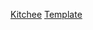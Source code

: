 {{Navbox
| name = 傑志球員名單
| titlestyle = background:DarkBlue; color:yellow; border:2px solid HotPink
| title = [[傑志體育會|<span style="color:yellow;">傑志</span>]]  – 一隊現役職球員名單
| tracking = <includeonly>no</includeonly>
| bodyclass = hlist hlist-pipe
| state = collapsed
| groupstyle = background:DarkBlue; color:yellow; border:2px solid HotPink
| group1 = 管理層及職員
| list1 = 
*會長 [[伍健]]
*主席 馮泳勤
*總經理 {{flagicon|AUS}} [[吳凱威]]
*項目及公關經理 {{flagicon|CAN}} [[伍怡欣]]
*足球總監 [[朱志光]]
| group2 = 一隊教練團
| list2 =
*主教練 [[朱志光]]
*副主教練(防守) {{flagicon|KOR}} [[金東進]]
*副足球總監 [[梁志榮]]
*守門員教練 {{flagicon|ESP}} 羅拔圖
*體適能教練 
*訓練員 {{flagicon|KOR}} [[尹東憲]]
| group3 = 一隊職員及顧問
| list3 =
*球隊管理 [[--]]
*物理治療師 魏志榮
*物理治療康復訓練員 
*球隊顧問醫生 容樹恆醫生

| group11 = 全季參賽球員
| list11 = {{Navbox|child
 | groupstyle = background:DarkBlue; color:yellow; border:2px solid HotPink
 | group1 = 守門員
 | list1 = 
*1 [[王振鵬 (足球運動員)|王振鵬]]
*86 [[保羅·施薩|保羅]]

 | group2 = 後衛
 | list2 = 

*3 [[丹尼·簡斯拿|丹尼]]
*5 [[艾里奧·干卡維斯|艾里奧]]
*12 [[杜馬思·馬隆尼斯|杜馬思]]
*15 [[羅拔圖·祖利亞|羅拔圖]]
*22 [[賓紀文]]
*66 曾以行
*95 [[陳晉一]]

 | group3 = 中場
 | list3 =  
*2 [[羅梓駿]]
*4 {{flagicon|ENG}} [[查理·史葛|查理史葛]]
*10 {{flagicon|BRA}} [[基爾頓·維拉斯基斯|基爾頓]]
*14 [[何振廷]]
*19 [[黃洋 (足球運動員)|黃洋]] [[File:Captain sports.svg|18px|隊長(足球)]]
*20 [[趙聡悟]]
*28 [[鄭展龍]]
*37 {{flagicon|ESP}} {{link-en|勞爾·巴爾拿|Raúl Baena|巴爾拿}}
*99 [[潘沛軒]]

 | group4 = 前鋒
 | list4 = 
*7 {{flagicon|TKM}} {{link-en|魯斯蘭·明加佐夫|Ruslan Mingazow|明加索夫}}
*8 [[安永佳]]
*9 {{flagicon|MNE}} [[迪贊·丹贊奴域|丹恩奴域]]
*30 張廣然
*31 陳傲軒
*67 [[施巴斯坦·畢頓|畢頓]]
*88 [[艾力士]]

 }}

| group12 = 外借球員
| list12 = 
*

| group21 = 夏季新加盟球員
| list21 = 
*
*
*
*
*

| group22 = 季中新加盟球員
| list22 = 
*
*
*
*
*

| group23 = 冬季新加盟球員
| list23 = 
*{{link-en|魯斯蘭·明加佐夫|Ruslan Mingazow|明加索夫}}

| group24 = 季中離隊球員
| list24 = 
*
*
*

| group31 = 一隊跟操球員
| list31 = 
*
*

| belowstyle = background:DarkBlue; color:yellow; border:2px solid HotPink
| below = [[傑志體育會歷史|<span style="color:yellow;">歷史</span>]] . [[傑志歷屆亞洲賽事成績|<span style="color:yellow;">歷屆亞洲賽事成績</span>]] . [[傑志歷年國際友誼賽及其他球會盃賽比賽紀錄|<span style="color:yellow;">國際友誼賽及其他球會盃賽歷年比賽紀錄</span>]] . [[傑志歷任職球員名單|<span style="color:yellow;">歷任職球員名單</span>]] . [[:Category:傑志球員|<span style="color:yellow;">球員</span>]] . [[:Category:傑志教練|<span style="color:yellow;">教練</span>]] . [[:Category:傑志職員|<span style="color:yellow;">職員</span>]]
}}<noinclude>
[[Category:香港足球球隊名單模板|Kitchee]]
[[Category:傑志體育會|Template]]